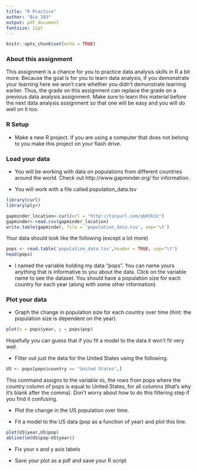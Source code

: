 ```yaml
---
title: "R Practice"
author: "Bio 103"
output: pdf_document
fontsize: 12pt 
---
```


```r
knitr::opts_chunk$set(echo = TRUE)
```

### About this assignment

This assignment is a chance for you to practice data analysis skills in R a bit more. Because the goal is for you to learn data analysis, if you demonstrate your learning here we won't care whether you didn't demonstrate learning earlier. Thus, the grade on this assignment can replace the grade on a previous data analysis assignment. Make sure to learn this material before the next data analysis assignment so that one will be easy and you will do well on it too.

### R Setup

* Make a new R project. If you are using a computer that does not belong to you make this project on your flash drive.

### Load your data

* You will be working with data on populations from different countries around the world. Check out http://www.gapminder.org/ for information.

* You will work with a file called population_data.tsv

```r
library(curl)
library(plyr)

gapminder_location<-curl(url = "http://tinyurl.com/qb83k3z")
gapminder<-read.csv(gapminder_location)
write.table(gapminder, file = 'population_data.tsv', sep='\t')
```

Your data should look like the following (except a lot more)
```r
pops <- read.table('population_data.tsv',header = TRUE, sep="\t")
head(pops)
```

* I named the variable holding my data "pops". You can name yours anything that is informative to you about the data. Click on the variable name to see the dataset. You should have a population size for each country for each year (along with some other information)

### Plot your data

* Graph the change in population size for each country over time (hint: the population size is dependent on the year).
```r
plot(x = pops$year, y = pops$pop)
```

Hopefully you can guess that if you fit a model to the data it won't fit very well. 

* Filter out just the data for the United States using the following.

```r
US <- pops[pops$country == "United States",]
```

This command assigns to the variable `US`, the rows from pops where the country column of pops is equal to United States, for all columns (that's why it's blank after the comma). Don't worry about how to do this filtering step if you find it confusing. 

* Plot the change in the US population over time.

* Fit a model to the US data (pop as a function of year) and plot this line.
```r
plot(US$year,US$pop)
abline(lm(US$pop~US$year))
```

* Fix your x and y axis labels

* Save your plot as a pdf and save your R script